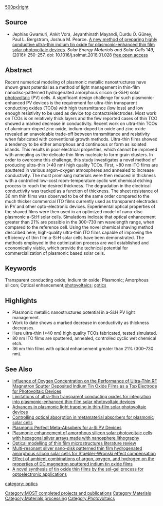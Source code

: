 {{MOST}}
{{Pearce-pubs}}

[[image:Ito-shave.png|500px|right]]
==Source==
* Jephias Gwamuri, Ankit Vora, Jeyanthinath Mayandi, Durdu Ö. Güney, Paul L. Bergstrom, Joshua M. Pearce. [http://dx.doi.org/10.1016/j.solmat.2016.01.028  A new method of preparing highly conductive ultra-thin indium tin oxide for plasmonic-enhanced thin film solar photovoltaic devices]. ''Solar Energy Materials and Solar Cells'' 149,(2016): 250–257. doi: 10.1016/j.solmat.2016.01.028 [https://www.academia.edu/21828389/A_New_Method_of_Preparing_Highly_Conductive_Ultra-Thin_Indium_Tin_Oxide_for_Plasmonic-Enhanced_Thin_Film_Solar_Photovoltaic_Devices free open access]

==Abstract==
Recent numerical modeling of plasmonic metallic nanostructures have shown great potential as a method of light management in thin-film nanodisc-patterned hydrogenated amorphous silicon (a-Si:H) solar [[photovoltaic]] (PV) cells. A significant design challenge for such plasmonic-enhanced PV devices is the requirement for ultra-thin transparent conducting oxides (TCOs) with high transmittance (low loss) and low enough resistivity to be used as device top contacts/electrodes. Most work on TCOs is on relatively thick layers and the few reported cases of thin TCO showed a marked decrease in conductivity. Recent work on ultra-thin TCOs of aluminum-doped zinc oxide, indium-doped tin oxide and zinc oxide revealed an unavoidable trade-off between transmittance and resistivity when fabricated with conventional growth methods. Ultra-thin films showed a tendency to be either amorphous and continuous or form as isolated islands. This results in poor electrical properties, which cannot be improved with annealing as the delicate thin films nucleate to form grain clusters. In order to overcome this challenge, this study investigates a novel method of producing ultra-thin (<40 nm) high quality TCOs. First, ~80 nm ITO films are sputtered in various argon–oxygen atmospheres and annealed to increase conductivity. The most promising materials were then reduced in thickness with a controlled low-cost room-temperature cyclic wet chemical etching process to reach the desired thickness. The degradation in the electrical conductivity was tracked as a function of thickness. The sheet resistance of 36 nm thin films was observed to be of the same order compared to the much thicker commercial ITO films currently used as transparent electrodes in PV and other opto-electronic devices. Experimental optical properties of the shaved films were then used in an optimized model of nano-disc plasmonic a-Si:H solar cells. Simulations indicate that optical enhancement greater than 21% are possible in the 300–730 nm wavelength range, when compared to the reference cell. Using the novel chemical shaving method described here, high-quality ultra-thin ITO films capable of improving the efficiency of thin film a-Si:H solar cells have been demonstrated. The methods employed in the optimization process are well established and economically viable, which provide the technical potential for commercialization of plasmonic based solar cells.

==Keywords==
Transparent conducting oxide; Indium tin oxide; Plasmonic; Amorphous silicon; Optical enhancement;[[photovoltaics]]; [[optics]]


==Highlights==
* Plasmonic metallic nanostructures potential in a-Si:H PV light management.
* Work to date shows a marked decrease in conductivity as thickness decreases.
* Here ultra-thin (<40 nm) high quality TCOs fabricated, tested simulated.
* 80 nm ITO films are sputtered, annealed, controlled cyclic wet chemical etch.
* 36 nm thin films with optical enhancement greater than 21% (300–730 nm).

==See Also==
* [[Influence of Oxygen Concentration on the Performance of Ultra-Thin RF Magnetron Sputter Deposited Indium Tin Oxide Films as a Top Electrode for Photovoltaic Devices]]
*[[Limitations of ultra-thin transparent conducting oxides for integration into plasmonic-enhanced thin-film solar photovoltaic devices]]
*[[Advances in plasmonic light trapping in thin-film solar photovoltaic devices]]
*[[Controlling optical absorption in metamaterial absorbers for plasmonic solar cells]]
*[[Plasmonic Perfect Meta-Absobers for a-Si PV Devices]]
* [[Plasmonic enhancement of amorphous silicon solar photovoltaic cells with hexagonal silver arrays made with nanosphere lithography]]
*[[Optical modelling of thin film microstructures literature review]]
*[[Multi-resonant silver nano-disk patterned thin film hydrogenated amorphous silicon solar cells for Staebler-Wronski effect compensation]]
*[[Effect of ambient combinations of argon, oxygen, and hydrogen on the properties of DC magnetron sputtered indium tin oxide films]]
*[[A novel synthesis of tin oxide thin films by the sol-gel process for optoelectronic applications]]

[[Category:MOST completed projects and publications]]
[[Category:Materials]]
[[Category:Materials processing]]
[[Category:Photovoltaics]]
[[category: optics]]